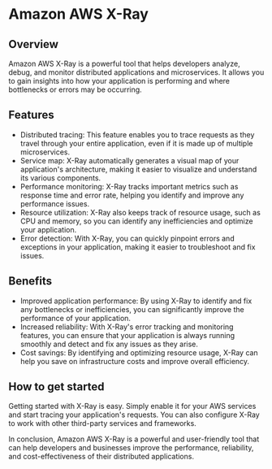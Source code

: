 

# Amazon AWS X-Ray

## Overview
Amazon AWS X-Ray is a powerful tool that helps developers analyze, debug, and monitor distributed applications and microservices. It allows you to gain insights into how your application is performing and where bottlenecks or errors may be occurring.

## Features

- Distributed tracing: This feature enables you to trace requests as they travel through your entire application, even if it is made up of multiple microservices.
- Service map: X-Ray automatically generates a visual map of your application's architecture, making it easier to visualize and understand its various components.
- Performance monitoring: X-Ray tracks important metrics such as response time and error rate, helping you identify and improve any performance issues.
- Resource utilization: X-Ray also keeps track of resource usage, such as CPU and memory, so you can identify any inefficiencies and optimize your application.
- Error detection: With X-Ray, you can quickly pinpoint errors and exceptions in your application, making it easier to troubleshoot and fix issues.

## Benefits

- Improved application performance: By using X-Ray to identify and fix any bottlenecks or inefficiencies, you can significantly improve the performance of your application.
- Increased reliability: With X-Ray's error tracking and monitoring features, you can ensure that your application is always running smoothly and detect and fix any issues as they arise.
- Cost savings: By identifying and optimizing resource usage, X-Ray can help you save on infrastructure costs and improve overall efficiency.

## How to get started
Getting started with X-Ray is easy. Simply enable it for your AWS services and start tracing your application's requests. You can also configure X-Ray to work with other third-party services and frameworks.

In conclusion, Amazon AWS X-Ray is a powerful and user-friendly tool that can help developers and businesses improve the performance, reliability, and cost-effectiveness of their distributed applications. 
